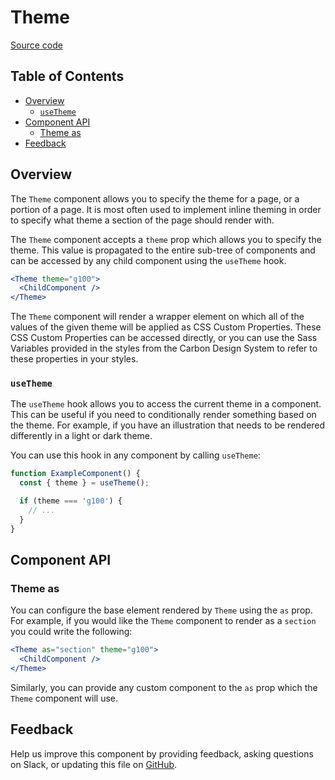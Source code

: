 
# Theme

[Source code](https://github.com/carbon-design-system/carbon/tree/main/packages/carbon-react/src/components/Theme)

<!-- prettier-ignore-start -->
<!-- START doctoc generated TOC please keep comment here to allow auto update -->
<!-- DON'T EDIT THIS SECTION, INSTEAD RE-RUN doctoc TO UPDATE -->
## Table of Contents

- [Overview](#overview)
  - [`useTheme`](#usetheme)
- [Component API](#component-api)
  - [Theme as](#theme-as)
- [Feedback](#feedback)

<!-- END doctoc generated TOC please keep comment here to allow auto update -->
<!-- prettier-ignore-end -->

## Overview

The `Theme` component allows you to specify the theme for a page, or a portion
of a page. It is most often used to implement inline theming in order to specify
what theme a section of the page should render with.

The `Theme` component accepts a `theme` prop which allows you to specify the
theme. This value is propagated to the entire sub-tree of components and can be
accessed by any child component using the `useTheme` hook.

```jsx
<Theme theme="g100">
  <ChildComponent />
</Theme>
```

The `Theme` component will render a wrapper element on which all of the values
of the given theme will be applied as CSS Custom Properties. These CSS Custom
Properties can be accessed directly, or you can use the Sass Variables provided
in the styles from the Carbon Design System to refer to these properties in your
styles.

### `useTheme`

The `useTheme` hook allows you to access the current theme in a component. This
can be useful if you need to conditionally render something based on the theme.
For example, if you have an illustration that needs to be rendered differently
in a light or dark theme.

You can use this hook in any component by calling `useTheme`:

```jsx
function ExampleComponent() {
  const { theme } = useTheme();

  if (theme === 'g100') {
    // ...
  }
}
```

## Component API

<Props />

### Theme as

You can configure the base element rendered by `Theme` using the `as` prop. For
example, if you would like the `Theme` component to render as a `section` you
could write the following:

```jsx
<Theme as="section" theme="g100">
  <ChildComponent />
</Theme>
```

Similarly, you can provide any custom component to the `as` prop which the
`Theme` component will use.

## Feedback

Help us improve this component by providing feedback, asking questions on Slack,
or updating this file on
[GitHub](https://github.com/carbon-design-system/carbon/edit/main/packages/carbon-react/src/components/Theme/Theme.mdx).
